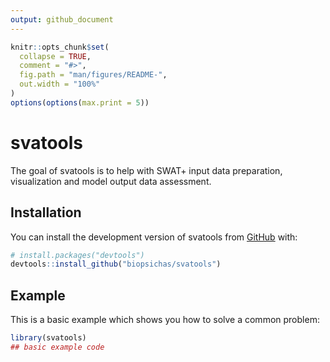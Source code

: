 ```yaml
---
output: github_document
---
```


<!-- README.md is generated from README.Rmd. Please edit that file -->

```r
knitr::opts_chunk$set(
  collapse = TRUE,
  comment = "#>",
  fig.path = "man/figures/README-",
  out.width = "100%"
)
options(options(max.print = 5))
```

# svatools

<!-- badges: start -->
<!-- badges: end -->

The goal of svatools is to help with SWAT+ input data preparation, visualization and model output data assessment.

## Installation

You can install the development version of svatools from [GitHub](https://github.com/) with:

``` r
# install.packages("devtools")
devtools::install_github("biopsichas/svatools")
```

## Example

This is a basic example which shows you how to solve a common problem:

```r
library(svatools)
## basic example code
```



<!-- What is special about using `README.Rmd` instead of just `README.md`? You can include R chunks like so: -->


<!-- You'll still need to render `README.Rmd` regularly, to keep `README.md` up-to-date. `devtools::build_readme()` is handy for this. You could also use GitHub Actions to re-render `README.Rmd` every time you push. An example workflow can be found here: <https://github.com/r-lib/actions/tree/v1/examples>. -->

